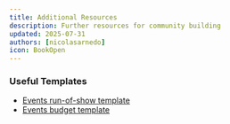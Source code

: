 ```yaml
---
title: Additional Resources
description: Further resources for community building
updated: 2025-07-31
authors: [nicolasarnedo]
icon: BookOpen
---
```


### Useful Templates

- [Events run-of-show template](https://qizat5l3bwvomkny.public.blob.vercel-storage.com/Copy%20of%20ROS%20Templates%20_%20Events%20.xlsx)
- [Events budget template](https://qizat5l3bwvomkny.public.blob.vercel-storage.com/Copy%20of%20CEA%20-%20Budget%20Template%20.xlsx)